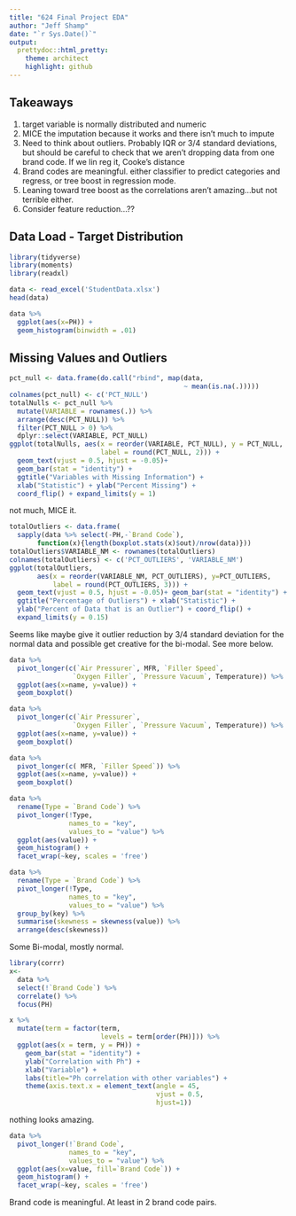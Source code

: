 ```yaml
---
title: "624 Final Project EDA"
author: "Jeff Shamp"
date: "`r Sys.Date()`"
output:
  prettydoc::html_pretty:
    theme: architect
    highlight: github
---
```


## Takeaways

1. target variable is normally distributed and numeric
2. MICE the imputation because it works and there isn't much to impute
3. Need to think about outliers. Probably IQR or 3/4 standard deviations, but should be careful to check that we aren't dropping data from one brand code. If we lin reg it, Cooke's distance
4. Brand codes are meaningful. either classifier to predict categories and regress, or tree boost in regression mode. 
5. Leaning toward tree boost as the correlations aren't amazing...but not terrible either. 
6. Consider feature reduction...??


## Data Load - Target Distribution

```r
library(tidyverse)
library(moments)
library(readxl)
```

```r
data <- read_excel('StudentData.xlsx')
head(data)
```

```r
data %>%
  ggplot(aes(x=PH)) +
  geom_histogram(binwidth = .01)
```


## Missing Values and Outliers

```r
pct_null <- data.frame(do.call("rbind", map(data,
                                            ~ mean(is.na(.)))))
colnames(pct_null) <- c('PCT_NULL')
totalNulls <- pct_null %>%
  mutate(VARIABLE = rownames(.)) %>%
  arrange(desc(PCT_NULL)) %>%
  filter(PCT_NULL > 0) %>%
  dplyr::select(VARIABLE, PCT_NULL)
ggplot(totalNulls, aes(x = reorder(VARIABLE, PCT_NULL), y = PCT_NULL,
                       label = round(PCT_NULL, 2))) + 
  geom_text(vjust = 0.5, hjust = -0.05)+
  geom_bar(stat = "identity") +
  ggtitle("Variables with Missing Information") +
  xlab("Statistic") + ylab("Percent Missing") + 
  coord_flip() + expand_limits(y = 1)
```
not much, MICE it.

```r
totalOutliers <- data.frame(
  sapply(data %>% select(-PH,-`Brand Code`), 
       function(x){length(boxplot.stats(x)$out)/nrow(data)}))
totalOutliers$VARIABLE_NM <- rownames(totalOutliers)
colnames(totalOutliers) <- c('PCT_OUTLIERS', 'VARIABLE_NM')
ggplot(totalOutliers,
       aes(x = reorder(VARIABLE_NM, PCT_OUTLIERS), y=PCT_OUTLIERS,
           label = round(PCT_OUTLIERS, 3))) + 
  geom_text(vjust = 0.5, hjust = -0.05)+ geom_bar(stat = "identity") +
  ggtitle("Percentage of Outliers") + xlab("Statistic") +
  ylab("Percent of Data that is an Outlier") + coord_flip() +
  expand_limits(y = 0.15)
```

Seems like maybe give it outlier reduction by 3/4 standard deviation for the normal data and possible get creative for the bi-modal. See more below.

```r
data %>% 
  pivot_longer(c(`Air Pressurer`, MFR, `Filler Speed`,
                `Oxygen Filler`, `Pressure Vacuum`, Temperature)) %>%
  ggplot(aes(x=name, y=value)) +
  geom_boxplot() 

data %>% 
  pivot_longer(c(`Air Pressurer`, 
                `Oxygen Filler`, `Pressure Vacuum`, Temperature)) %>%
  ggplot(aes(x=name, y=value)) +
  geom_boxplot() 

data %>% 
  pivot_longer(c( MFR, `Filler Speed`)) %>%
  ggplot(aes(x=name, y=value)) +
  geom_boxplot()
```

```r
data %>%
  rename(Type = `Brand Code`) %>%
  pivot_longer(!Type,
               names_to = "key", 
               values_to = "value") %>%
  ggplot(aes(value)) +
  geom_histogram() +
  facet_wrap(~key, scales = 'free')

data %>%
  rename(Type = `Brand Code`) %>%
  pivot_longer(!Type,
               names_to = "key",
               values_to = "value") %>%
  group_by(key) %>%
  summarise(skewness = skewness(value)) %>%
  arrange(desc(skewness))
```

Some Bi-modal, mostly normal. 


```r
library(corrr)
x<-
  data %>%
  select(!`Brand Code`) %>%
  correlate() %>% 
  focus(PH)

x %>% 
  mutate(term = factor(term, 
                       levels = term[order(PH)])) %>%
  ggplot(aes(x = term, y = PH)) +
    geom_bar(stat = "identity") +
    ylab("Correlation with Ph") +
    xlab("Variable") +
    labs(title="Ph correlation with other variables") +
    theme(axis.text.x = element_text(angle = 45,
                                     vjust = 0.5,
                                     hjust=1))
```

nothing looks amazing. 


```r
data %>%
  pivot_longer(!`Brand Code`,
               names_to = "key",
               values_to = "value") %>%
  ggplot(aes(x=value, fill=`Brand Code`)) +
  geom_histogram() +
  facet_wrap(~key, scales = 'free')
```

Brand code is meaningful. At least in 2 brand code pairs. 





